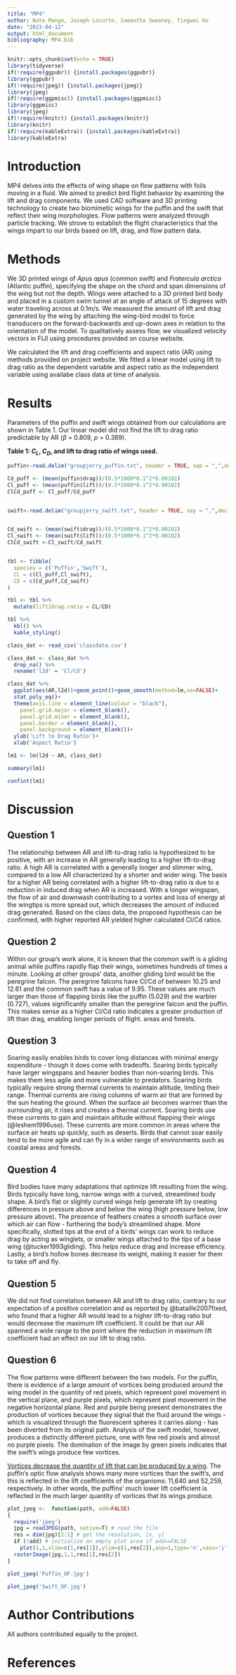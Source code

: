 ```yaml
---
title: "MP4"
author: Nate Mange, Joseph Locurto, Samantha Sweeney, Tingwei Hu
date: "2023-04-12"
output: html_document
bibliography: MP4.bib
---
```


```r
knitr::opts_chunk$set(echo = TRUE)
library(tidyverse)
if(!require(ggpubr)) {install.packages(ggpubr)}
library(ggpubr)
if(!require(jpeg)) {install.packages(jpeg)}
library(jpeg)
if(!require(ggpmisc)) {install.packages(ggpmisc)}
library(ggpmisc)
library(jpeg)
if(!require(knitr)) {install.packages(knitr)}
library(knitr)
if(!require(kableExtra)) {install.packages(kableExtra)}
library(kableExtra)
```

# Introduction

MP4 delves into the effects of wing shape on flow patterns with foils moving in a fluid. We aimed to predict bird flight behavior by examining the lift and drag components. We used CAD software and 3D printing technology to create two biomimetic wings for the puffin and the swift that reflect their wing morphologies. Flow patterns were analyzed through particle tracking. We strove to establish the flight characteristics that the wings impart to our birds based on lift, drag, and flow pattern data.  

# Methods
We 3D printed wings of *Apus apus* (common swift) and *Fratercula arctica* (Atlantic puffin), specifying the shape on the chord and span dimensions of the wing but not the depth. Wings were attached to a 3D printed bird body and placed in a custom swim tunnel at an angle of attack of 15 degrees with water traveling across at 0.1m/s. We measured the amount of lift and drag generated by the wing by attaching the wing-bird model to force transducers on the forward-backwards and up-down axes in relation to the orientation of the model. To qualitatively assess flow, we visualized velocity vectors in FIJI using procedures provided on course website.  

We calculated the lift and drag coefficients and aspect ratio (AR) using methods provided on project website. We fitted a linear model using lift to drag ratio as the dependent variable and aspect ratio as the independent variable using availabe class data at time of analysis.

# Results
Parameters of the puffin and swift wings obtained from our calculations are shown in Table 1. Our linear model did not find the lift to drag ratio predictable by AR ($\beta$ = 0.809, *p* = 0.389).  

**Table 1: $C_L$, $C_D$, and lift to drag ratio of wings used.**
```r
puffin<-read.delim("groupjerry_puffin.txt", header = TRUE, sep = ",",dec = ".")

Cd_puff <- (mean(puffin$drag))/(0.5*1000*0.1^2*0.00102)
Cl_puff <- (mean(puffin$lift))/(0.5*1000*0.1^2*0.00102)
ClCd_puff <- Cl_puff/Cd_puff


swift<-read.delim("groupjerry_swift.txt", header = TRUE, sep = ",",dec = ".")


Cd_swift <- (mean(swift$drag))/(0.5*1000*0.1^2*0.00102)
Cl_swift <- (mean(swift$lift))/(0.5*1000*0.1^2*0.00102)
ClCd_swift <-Cl_swift/Cd_swift


tbl <- tibble(
  species = c('Puffin','Swift'),
  CL = c(Cl_puff,Cl_swift),
  CD = c(Cd_puff,Cd_swift)
)

tbl <- tbl %>% 
  mutate(lift2drag.ratio = CL/CD)

tbl %>% 
  kbl() %>%
  kable_styling()

```


```r
class_dat <- read_csv('classdata.csv')

class_dat <- class_dat %>% 
  drop_na() %>%
  rename('l2d' = 'Cl/Cd')

class_dat %>% 
  ggplot(aes(AR,l2d))+geom_point()+geom_smooth(method=lm,se=FALSE)+
  stat_poly_eq()+
  theme(axis.line = element_line(colour = "black"),
    panel.grid.major = element_blank(),
    panel.grid.minor = element_blank(),
    panel.border = element_blank(),
    panel.background = element_blank())+
  ylab('Lift to Drag Ratio')+
  xlab('Aspect Ratio')
```

```r
lm1 <- lm(l2d ~ AR, class_dat)

summary(lm1)

confint(lm1)
```

# Discussion

## Question 1
The relationship between AR and lift-to-drag ratio is hypothesized to be positive, with an increase in AR generally leading to a higher lift-to-drag ratio. A high AR is correlated with a generally longer and slimmer wing, compared to a low AR characterized by a shorter and wider wing. The basis for a higher AR being correlated with a higher lift-to-drag ratio is due to a reduction in induced drag when AR is increased. With a longer wingspan, the flow of air and downwash contributing to a vortex and loss of energy at the wingtips is more spread out, which decreases the amount of induced drag generated. Based on the class data, the proposed hypothesis can be confirmed, with higher reported AR yielded higher calculated Cl/Cd ratios. 

## Question 2
Within our group’s work alone, it is known that the common swift is a gliding animal while puffins rapidly flap their wings, sometimes hundreds of times a minute. Looking at other groups’ data, another gliding bird would be the peregrine falcon. The peregrine falcons have Cl/Cd of between 10.25 and 12.61 and the common swift has a value of 9.95. These values are much larger than those of flapping birds like the puffin (5.029) and the warbler (0.727), values significantly smaller than the peregrine falcon and the puffin. This makes sense as a higher Cl/Cd ratio indicates a greater production of lift than drag, enabling longer periods of flight.  areas and forests.

## Question 3
Soaring easily enables birds to cover long distances with minimal energy expenditure - though it does come with tradeoffs. Soaring birds typically have larger wingspans and heavier bodies than non-soaring birds. This makes them less agile and more vulnerable to predators. Soaring birds typically require strong thermal currents to maintain altitude, limiting their range. Thermal currents are rising columns of warm air that are formed by the sun heating the ground. When the surface air becomes warmer than the surrounding air, it rises and creates a thermal current. Soaring birds use these currents to gain and maintain altitude without flapping their wings (@leshem1996use). These currents are more common in areas where the surface air heats up quickly, such as deserts. Birds that cannot soar easily tend to be more agile and can fly in a wider range of environments such as coastal areas and forests.

## Question 4
Bird bodies have many adaptations that optimize lift resulting from the wing. Birds typically have long, narrow wings with a curved, streamlined body shape. A bird’s flat or slightly curved wings help generate lift by creating differences in pressure above and below the wing (high pressure below, low pressure above). The presence of feathers creates a smooth surface over which air can flow - furthering the body's streamlined shape. More specifically, slotted tips at the end of a birds’ wings can work to reduce drag by acting as winglets, or smaller wings attached to the tips of a base wing (@tucker1993gliding). This helps reduce drag and increase efficiency. Lastly, a bird’s hollow bones decrease its weight, making it easier for them to take off and fly.

## Question 5
We did not find correlation between AR and lift to drag ratio, contrary to our expectation of a positive correlation and as reported by @bataille2007fixed, who found that a higher AR would lead to a higher lift-to-drag ratio but would decrease the maximum lift coefficient. It could be that our AR spanned a wide range to the point where the reduction in maximum lift coefficient had an effect on our lift to drag ratio.

## Question 6
The flow patterns were different between the two models. For the puffin, there is evidence of a large amount of vortices being produced around the wing model in the quantity of red pixels, which represent pixel movement in the vertical plane, and purple pixels, which represent pixel movement in the negative horizontal plane. Red and purple being present demonstrates the production of vortices because they signal that the fluid around the wings - which is visualized through the fluorescent spheres it carries along - has been diverted from its original path. Analysis of the swift model, however, produces a distinctly different picture, one with few red pixels and almost no purple pixels. The domination of the image by green pixels indicates that the swift’s wings produce few vortices.  

[Vortices decrease the quantity of lift that can be produced by a wing](https://howthingsfly.si.edu/aerodynamics/vortex-drag). The puffin’s optic flow analysis shows many more vortices than the swift’s, and this is reflected in the lift coefficients of the organisms: 11,640 and 52,259, respectively. In other words, the puffins' much lower lift coefficient is reflected in the much larger quantity of vortices that its wings produce. 
```r
plot_jpeg <-  function(path, add=FALSE)
{
  require('jpeg')
  jpg = readJPEG(path, native=T) # read the file
  res = dim(jpg)[2:1] # get the resolution, [x, y]
  if (!add) # initialize an empty plot area if add==FALSE
    plot(1,1,xlim=c(1,res[1]),ylim=c(1,res[2]),asp=1,type='n',xaxs='i',yaxs='i',xaxt='n',yaxt='n',xlab='',ylab='',bty='n')
  rasterImage(jpg,1,1,res[1],res[2])
}

plot_jpeg('Puffin_OF.jpg')
```


```r
plot_jpeg('Swift_OF.jpg')
```


# Author Contributions
All authors contributed equally to the project.

# References

